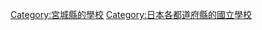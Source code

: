 {{日本行政區劃分類導航|的國立學校}}

[[Category:宮城縣的學校|Category:宮城縣的學校]]
[[Category:日本各都道府縣的國立學校|Category:日本各都道府縣的國立學校]]